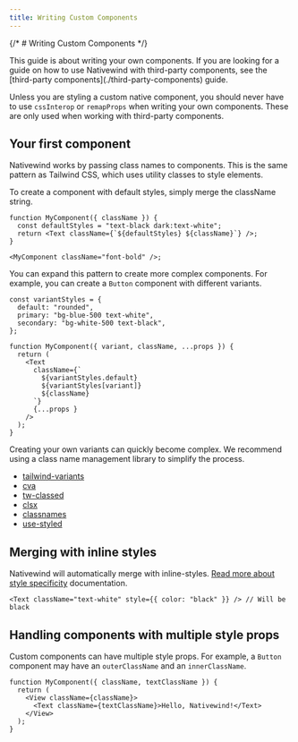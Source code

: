```yaml
---
title: Writing Custom Components
---
```

  
{/* # Writing Custom Components */}
  
<Callout type="tip">
This guide is about writing your own components. If you are looking for a guide on how to use Nativewind with third-party components, see the [third-party components](./third-party-components) guide.

Unless you are styling a custom native component, you should never have to use `cssInterop` or `remapProps` when writing your own components. These are only used when working with third-party components.
</Callout>

## Your first component

Nativewind works by passing class names to components. This is the same pattern as Tailwind CSS, which uses utility classes to style elements.

To create a component with default styles, simply merge the className string.

```tsx
function MyComponent({ className }) {
  const defaultStyles = "text-black dark:text-white";
  return <Text className={`${defaultStyles} ${className}`} />;
}

<MyComponent className="font-bold" />;
```

You can expand this pattern to create more complex components. For example, you can create a `Button` component with different variants.

```tsx
const variantStyles = {
  default: "rounded",
  primary: "bg-blue-500 text-white",
  secondary: "bg-white-500 text-black",
};

function MyComponent({ variant, className, ...props }) {
  return (
    <Text
      className={`
        ${variantStyles.default}
        ${variantStyles[variant]}
        ${className}
      `}
      {...props }
    />
  );
}
```

Creating your own variants can quickly become complex. We recommend using a class name management library to simplify the process.

- [tailwind-variants](https://www.tailwind-variants.org/)
- [cva](https://cva.style/docs)
- [tw-classed](https://tw-classed.vercel.app)
- [clsx](https://www.npmjs.com/package/clsx)
- [classnames](https://www.npmjs.com/package/classnames)
- [use-styled](https://usestyled.com/)

## Merging with inline styles

Nativewind will automatically merge with inline-styles. [Read more about style specificity](./../core-concepts/style-specificity) documentation.

```tsx
<Text className="text-white" style={{ color: "black" }} /> // Will be black
```

## Handling components with multiple style props

Custom components can have multiple style props. For example, a `Button` component may have an `outerClassName` and an `innerClassName`.

```tsx title=MyComponent.tsx
function MyComponent({ className, textClassName }) {
  return (
    <View className={className}>
      <Text className={textClassName}>Hello, Nativewind!</Text>
    </View>
  );
}
```
